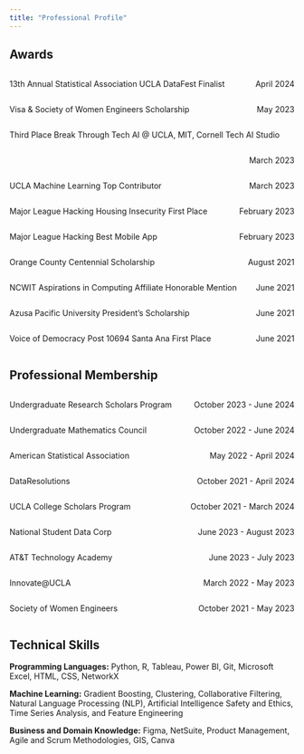 ```yaml
---
title: "Professional Profile"
---
```


## Awards

::: {style="overflow: hidden;"}
::: {style="float: left;"}
13th Annual Statistical Association UCLA DataFest Finalist
:::

::: {style="float: right;"}
April 2024
:::
:::

::: {style="overflow: hidden;"}
::: {style="float: left;"}
Visa & Society of Women Engineers Scholarship
:::

::: {style="float: right;"}
May 2023
:::
:::

::: {style="overflow: hidden;"}
::: {style="float: left;"}
Third Place Break Through Tech AI \@ UCLA, MIT, Cornell Tech AI Studio
:::

::: {style="float: right;"}
March 2023
:::
:::

::: {style="overflow: hidden;"}
::: {style="float: left;"}
UCLA Machine Learning Top Contributor
:::

::: {style="float: right;"}
March 2023
:::
:::

::: {style="overflow: hidden;"}
::: {style="float: left;"}
Major League Hacking Housing Insecurity First Place
:::

::: {style="float: right;"}
February 2023
:::
:::

::: {style="overflow: hidden;"}
::: {style="float: left;"}
Major League Hacking Best Mobile App
:::

::: {style="float: right;"}
February 2023
:::
:::

::: {style="overflow: hidden;"}
::: {style="float: left;"}
Orange County Centennial Scholarship
:::

::: {style="float: right;"}
August 2021
:::
:::

::: {style="overflow: hidden;"}
::: {style="float: left;"}
NCWIT Aspirations in Computing Affiliate Honorable Mention
:::

::: {style="float: right;"}
June 2021
:::
:::

::: {style="overflow: hidden;"}
::: {style="float: left;"}
Azusa Pacific University President's Scholarship
:::

::: {style="float: right;"}
June 2021
:::
:::

::: {style="overflow: hidden;"}
::: {style="float: left;"}
Voice of Democracy Post 10694 Santa Ana First Place
:::

::: {style="float: right;"}
June 2021
:::
:::

## Professional Membership

::: {style="overflow: hidden;"}
::: {style="float: left;"}
Undergraduate Research Scholars Program
:::

::: {style="float: right;"}
October 2023 - June 2024
:::
:::

::: {style="overflow: hidden;"}
::: {style="float: left;"}
Undergraduate Mathematics Council
:::

::: {style="float: right;"}
October 2022 - June 2024
:::
:::

::: {style="overflow: hidden;"}
::: {style="float: left;"}
American Statistical Association
:::

::: {style="float: right;"}
May 2022 - April 2024
:::
:::

::: {style="overflow: hidden;"}
::: {style="float: left;"}
DataResolutions
:::

::: {style="float: right;"}
October 2021 - April 2024
:::
:::

::: {style="overflow: hidden;"}
::: {style="float: left;"}
UCLA College Scholars Program
:::

::: {style="float: right;"}
October 2021 - March 2024
:::
:::

::: {style="overflow: hidden;"}
::: {style="float: left;"}
National Student Data Corp
:::

::: {style="float: right;"}
June 2023 - August 2023
:::
:::

::: {style="overflow: hidden;"}
::: {style="float: left;"}
AT&T Technology Academy
:::

::: {style="float: right;"}
June 2023 - July 2023
:::
:::

::: {style="overflow: hidden;"}
::: {style="float: left;"}
Innovate\@UCLA
:::

::: {style="float: right;"}
March 2022 - May 2023
:::
:::

::: {style="overflow: hidden;"}
::: {style="float: left;"}
Society of Women Engineers
:::

::: {style="float: right;"}
October 2021 - May 2023
:::
:::

## Technical Skills

**Programming Languages:** Python, R, Tableau, Power BI, Git, Microsoft Excel, HTML, CSS, NetworkX

**Machine Learning:** Gradient Boosting, Clustering, Collaborative Filtering, Natural Language Processing (NLP), Artificial Intelligence Safety and Ethics, Time Series Analysis, and Feature Engineering

**Business and Domain Knowledge:** Figma, NetSuite, Product Management, Agile and Scrum Methodologies, GIS, Canva
